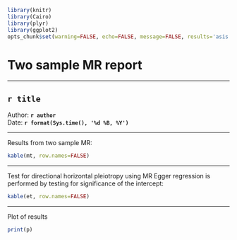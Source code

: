 ```r

library(knitr)
library(Cairo)
library(plyr)
library(ggplot2)
opts_chunk$set(warning=FALSE, echo=FALSE, message=FALSE, results='asis', fig.width=12, fig.height=12, dev="svg", fig.path=paste('figure/', gsub(" ", "_", title), '_', sep=""))

```

# Two sample MR report

---

## `r title`

Author: **`r author`** <br/>
Date: **`r format(Sys.time(), '%d %B, %Y')`**

---


Results from two sample MR:

```r

kable(mt, row.names=FALSE)

```

--- 

Test for directional horizontal pleiotropy using MR Egger regression is performed by testing for significance of the intercept:

```r

kable(et, row.names=FALSE)

```

--- 

Plot of results

```r

print(p)

```
